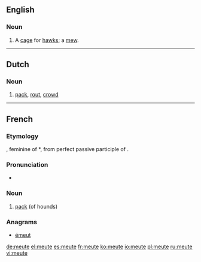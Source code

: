 ==English==

===Noun===
{{en-noun}}

# A [[cage]] for [[hawk]]s; a [[mew]].
#: {{rfquotek|Milman}}

{{Webster 1913}}

----

==Dutch==

===Noun===
{{nl-noun|f|meuten|pl2=meutes|-}}

# [[pack]], [[rout]], [[crowd]]

----

==French==

===Etymology===
{{etyl|la|fr}} {{term|movita|mōtiva|lang=la}}, feminine of *{{term||mōtivus}}, from perfect passive participle of {{term|moveo|moveō|move|lang=la}}.

===Pronunciation===
* {{IPA|/møt/|lang=fr}}

===Noun===
{{fr-noun|f}}

# {{hunting|lang=fr}} [[pack]] (of hounds)

===Anagrams===
* [[émeut#French|émeut]]

[[de:meute]]
[[el:meute]]
[[es:meute]]
[[fr:meute]]
[[ko:meute]]
[[io:meute]]
[[pl:meute]]
[[ru:meute]]
[[vi:meute]]
